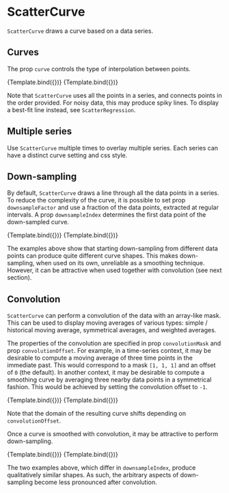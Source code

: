 
# ScatterCurve

<Meta title="Addons/XY/ScatterCurve" />

`ScatterCurve` draws a curve based on a data series.

<ArgsTable of={ScatterCurve} />

## Curves

The prop `curve` controls the type of interpolation between points.

<Canvas>
    <Story
        name="linear curve"
        args={{
            ids: ['quadratic'],
            curve: 'Linear',
        }}
        component={ScatterCurve}
        decorators={[ChartScatterDecorator]}
    >
        {Template.bind({})}
    </Story>
    <Story
        name="step curve"
        args={{
            ids: ['quadratic'],
            curve: 'Step',
        }}
        component={ScatterCurve}
        decorators={[ChartScatterDecorator]}
    >
        {Template.bind({})}
    </Story>
</Canvas>

Note that `ScatterCurve` uses all the points in a series, and connects points in the order provided. For noisy data, this may produce spiky lines. To display a best-fit line instead, see `ScatterRegression`.

## Multiple series

Use `ScatterCurve` multiple times to overlay multiple series. Each series can have a distinct curve setting and css style.

<Canvas>
    <Story name="multiple series">
        <Chart size={[400, 300]} padding={[40, 40, 60, 60]} style={{ display: 'inline-block' }}>
            <Scatter
                data={data}
                x={'x'}
                y={'y'}
                r={5}
                scaleX={{
                    variant: 'linear',
                    domain: [0, 'auto'],
                }}
                scaleY={{
                    variant: 'linear',
                    domain: [0, 'auto'],
                }}
            >
                <Axis variant={'bottom'} label={'x (a.u.)'} />
                <Axis variant={'left'} label={'y (a.u.)'} />
                <ScatterCurve ids={['linear']} curve="Step" style={{ strokeWidth: 3 }} />
                <ScatterCurve
                    ids={['quadratic']}
                    curve="Linear"
                    style={{ strokeDasharray: '6 6', strokeWidth: 3 }}
                />
            </Scatter>
        </Chart>
    </Story>
</Canvas>

## Down-sampling

By default, `ScatterCurve` draws a line through all the data points in a series.
To reduce the complexity of the curve, it is possible to set prop `downsampleFactor` and use
a fraction of the data points, extracted at regular intervals.
A prop `downsampleIndex` determines the first data point of the down-sampled curve.

<Canvas>
    <Story
        name="downsample, index 0"
        args={{
            ids: ['A'],
            curve: 'Natural',
            downsampleFactor: 0.5,
            downsampleIndex: 0,
        }}
        component={ScatterCurve}
        decorators={[ChartWithNoisyPointsDecorator]}
    >
        {Template.bind({})}
    </Story>
    <Story
        name="downsample, index 1"
        args={{
            ids: ['A'],
            curve: 'Natural',
            downsampleFactor: 0.5,
            downsampleIndex: 1,
        }}
        component={ScatterCurve}
        decorators={[ChartWithNoisyPointsDecorator]}
    >
        {Template.bind({})}
    </Story>
</Canvas>

The examples above show that starting down-sampling from different data points can produce quite different curve shapes.
This makes down-sampling, when used on its own, unreliable as a smoothing technique.
However, it can be attractive when used together with convolution (see next section).

## Convolution

`ScatterCurve` can perform a convolution of the data with an array-like mask.
This can be used to display moving averages of various types: simple / historical moving average, symmetrical averages,
and weighted averages.

The properties of the convolution are specified in prop `convolutionMask` and prop `convolutionOffset`.
For example, in a time-series context, it may be desirable to compute a moving average of three time points in the immediate past.
This would correspond to a mask `[1, 1, 1]` and an offset of `0` (the default). In another context, it may be
desirable to compute a smoothing curve by averaging three nearby data points in a symmetrical fashion. This would be
achieved by setting the convolution offset to `-1`.

<Canvas>
    <Story
        name="historic average"
        args={{
            ids: ['A'],
            curve: 'Natural',
            convolutionMask: [1, 1, 1],
            convolutionOffset: 0,
        }}
        component={ScatterCurve}
        decorators={[ChartWithNoisyPointsDecorator]}
    >
        {Template.bind({})}
    </Story>
    <Story
        name="symmetric average"
        args={{
            ids: ['A'],
            curve: 'Natural',
            convolutionMask: [1, 1, 1],
            convolutionOffset: -1,
        }}
        component={ScatterCurve}
        decorators={[ChartWithNoisyPointsDecorator]}
    >
        {Template.bind({})}
    </Story>
</Canvas>

Note that the domain of the resulting curve shifts depending on `convolutionOffset`.

Once a curve is smoothed with convolution, it may be attractive to perform down-sampling.

<Canvas>
    <Story
        name="averaged, downsampled, index 0"
        args={{
            ids: ['A'],
            curve: 'Natural',
            convolutionMask: [1, 1, 1],
            convolutionOffset: -1,
            downsampleFactor: 0.5,
            downsampleIndex: 0,
        }}
        component={ScatterCurve}
        decorators={[ChartWithNoisyPointsDecorator]}
    >
        {Template.bind({})}
    </Story>
    <Story
        name="averaged, downsampled, index 1"
        args={{
            ids: ['A'],
            curve: 'Natural',
            convolutionMask: [1, 1, 1],
            convolutionOffset: -1,
            downsampleFactor: 0.5,
            downsampleIndex: 1,
        }}
        component={ScatterCurve}
        decorators={[ChartWithNoisyPointsDecorator]}
    >
        {Template.bind({})}
    </Story>
</Canvas>

The two examples above, which differ in `downsampleIndex`, produce qualitatively similar shapes.
As such, the arbitrary aspects of down-sampling become less pronounced after convolution.
